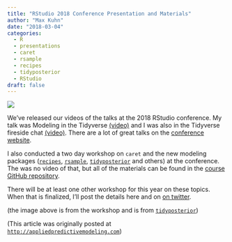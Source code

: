 ```yaml
---
title: "RStudio 2018 Conference Presentation and Materials"
author: "Max Kuhn"
date: "2018-03-04"
categories:
  - R
  - presentations
  - caret
  - rsample
  - recipes
  - tidyposterior
  - RStudio
draft: false
---
```


![](bayes-1.png){fig-align="center"}

We've released our videos of the talks at the 2018 RStudio conference. My talk was Modeling in the Tidyverse [(video)](https://www.rstudio.com/resources/videos/modeling-in-the-tidyverse/) and I was also in the Tidyverse fireside chat [(video)](https://youtu.be/Ol1FjFR2IMU?t=27720). There are a lot of great talks on the [conference website](https://www.rstudio.com/resources/webinars/). 

I also conducted a two day workshop on `caret` and the new modeling packages ([`recipes`](https://topepo.github.io/recipes/), [`rsample`](https://topepo.github.io/rsample/), [`tidyposterior`](https://topepo.github.io/tidyposterior/) and others) at the conference. The was no video of that, but all of the materials can be found in the [course GitHub repository](https://github.com/topepo/rstudio-conf-2018). 

There will be at least one other workshop for this year on these topics. When that is finalized, I'll post the details here and on [on twitter](https://twitter.com/topepos). 

(the image above is from the workshop and is from [`tidyposterior`](https://topepo.github.io/tidyposterior/))


(This article was originally posted at [`http://appliedpredictivemodeling.com`](https://appliedpredictivemodeling.com/blog/2018/3/4/rstudio-2018-conference-presentation-and-materials))